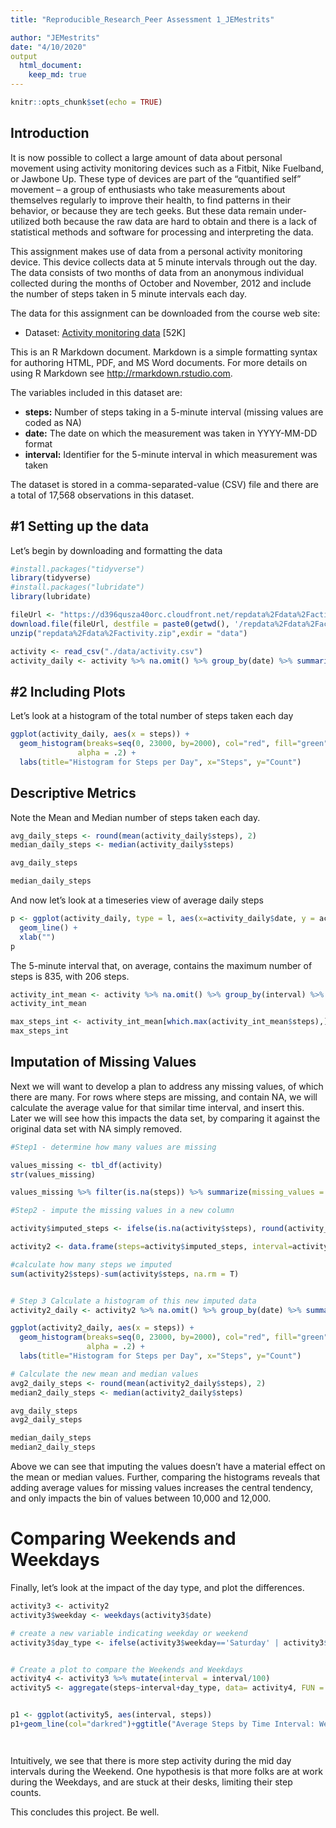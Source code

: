 ```yaml
---
title: "Reproducible_Research_Peer Assessment 1_JEMestrits"

author: "JEMestrits"
date: "4/10/2020"
output
  html_document:
    keep_md: true
---
```


```r
knitr::opts_chunk$set(echo = TRUE)
```


## Introduction

It is now possible to collect a large amount of data about personal movement using activity monitoring devices such as a Fitbit, Nike Fuelband, or Jawbone Up. These type of devices are part of the “quantified self” movement – a group of enthusiasts who take measurements about themselves regularly to improve their health, to find patterns in their behavior, or because they are tech geeks. But these data remain under-utilized both because the raw data are hard to obtain and there is a lack of statistical methods and software for processing and interpreting the data.

This assignment makes use of data from a personal activity monitoring device. This device collects data at 5 minute intervals through out the day. The data consists of two months of data from an anonymous individual collected during the months of October and November, 2012 and include the number of steps taken in 5 minute intervals each day.

The data for this assignment can be downloaded from the course web site:

* Dataset: [Activity monitoring data](https://d396qusza40orc.cloudfront.net/repdata%2Fdata%2Factivity.zip)  [52K]

This is an R Markdown document. Markdown is a simple formatting syntax for authoring HTML, PDF, and MS Word documents. For more details on using R Markdown see <http://rmarkdown.rstudio.com>.


The variables included in this dataset are:

* __steps:__ Number of steps taking in a 5-minute interval (missing values are coded as \color{red}{\verb|NA|}NA)
* __date:__ The date on which the measurement was taken in YYYY-MM-DD format
* __interval:__ Identifier for the 5-minute interval in which measurement was taken

The dataset is stored in a comma-separated-value (CSV) file and there are a total of 17,568 observations in this dataset.

## #1 Setting up the data

Let's begin by downloading and formatting the data

```r
#install.packages("tidyverse")
library(tidyverse)
#install.packages("lubridate")
library(lubridate)

fileUrl <- "https://d396qusza40orc.cloudfront.net/repdata%2Fdata%2Factivity.zip"
download.file(fileUrl, destfile = paste0(getwd(), '/repdata%2Fdata%2Factivity.zip'), method = "curl")
unzip("repdata%2Fdata%2Factivity.zip",exdir = "data")

activity <- read_csv("./data/activity.csv")
activity_daily <- activity %>% na.omit() %>% group_by(date) %>% summarize(steps = sum(steps)) 

```

## 

## #2 Including Plots

Let's look at a histogram of the total number of steps taken each day

```r

ggplot(activity_daily, aes(x = steps)) +  
  geom_histogram(breaks=seq(0, 23000, by=2000), col="red", fill="green", 
               alpha = .2) + 
  labs(title="Histogram for Steps per Day", x="Steps", y="Count") 


```

## Descriptive Metrics

Note the Mean and Median number of steps taken each day.

```r


avg_daily_steps <- round(mean(activity_daily$steps), 2)
median_daily_steps <- median(activity_daily$steps)

avg_daily_steps

median_daily_steps
```





And now let's look at a timeseries view of average daily steps

```r


p <- ggplot(activity_daily, type = l, aes(x=activity_daily$date, y = activity_daily$steps)) +
  geom_line() +
  xlab("")
p


```

The 5-minute interval that, on average, contains the maximum number of steps is 835, with 206 steps.

```r

activity_int_mean <- activity %>% na.omit() %>% group_by(interval) %>% summarize(steps = mean(steps)) 
activity_int_mean

max_steps_int <- activity_int_mean[which.max(activity_int_mean$steps),]
max_steps_int
```

## Imputation of Missing Values

Next we will want to develop a plan to address any missing values, of which there are many.  For rows where steps are missing, and contain NA, we will calculate the average value for that similar time interval, and insert this. Later we will see how this impacts the data set, by comparing it against the original data set with NA simply removed.

```r


#Step1 - determine how many values are missing

values_missing <- tbl_df(activity)
str(values_missing)

values_missing %>% filter(is.na(steps)) %>% summarize(missing_values = n())

#Step2 - impute the missing values in a new column

activity$imputed_steps <- ifelse(is.na(activity$steps), round(activity_int_mean$steps[match(activity$interval, activity_int_mean$interval)],0), activity$steps)

activity2 <- data.frame(steps=activity$imputed_steps, interval=activity$interval, date=activity$date)

#calculate how many steps we imputed
sum(activity2$steps)-sum(activity$steps, na.rm = T)


# Step 3 Calculate a histogram of this new imputed data
activity2_daily <- activity2 %>% na.omit() %>% group_by(date) %>% summarize(steps = sum(steps)) 

ggplot(activity2_daily, aes(x = steps)) +  
  geom_histogram(breaks=seq(0, 23000, by=2000), col="red", fill="green", 
                 alpha = .2) + 
  labs(title="Histogram for Steps per Day", x="Steps", y="Count") 

# Calculate the new mean and median values
avg2_daily_steps <- round(mean(activity2_daily$steps), 2)
median2_daily_steps <- median(activity2_daily$steps)

avg_daily_steps
avg2_daily_steps

median_daily_steps
median2_daily_steps
```

Above we can see that imputing the values doesn't have a material effect on the mean or median values.  Further, comparing the histograms reveals that adding average values for missing values increases the central tendency, and only impacts the bin of values between 10,000 and 12,000.


# Comparing Weekends and Weekdays

Finally, let's look at the impact of the day type, and plot the differences. 


```r

activity3 <- activity2
activity3$weekday <- weekdays(activity3$date)

# create a new variable indicating weekday or weekend
activity3$day_type <- ifelse(activity3$weekday=='Saturday' | activity3$weekday=='Sunday', 'Weekend','Weekday')


# Create a plot to compare the Weekends and Weekdays
activity4 <- activity3 %>% mutate(interval = interval/100)
activity5 <- aggregate(steps~interval+day_type, data= activity4, FUN = mean, na.action=na.omit)


p1 <- ggplot(activity5, aes(interval, steps))
p1+geom_line(col="darkred")+ggtitle("Average Steps by Time Interval: Weekdays vs. Weekends")+xlab("Time in Hours")+ylab("Steps")+theme(plot.title = element_text(face="bold", size=12))+facet_grid(day_type ~ .)




```

Intuitively, we see that there is more step activity during the mid day intervals during the Weekend.  One hypothesis is that more folks are at work during the Weekdays, and are stuck at their desks, limiting their step counts.

This concludes this project. Be well. 